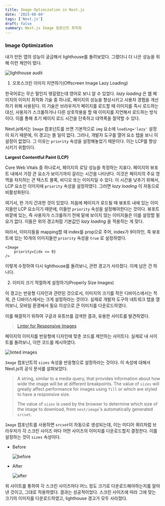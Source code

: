 ```yaml
---
title: Image Optimization in Next.js
date: '2023-08-04'
tags: ['Next.js']
draft: false
summary: Next.js Image 컴포넌트 최적화 
---
```


### Image Optimization

내가 만든 앱의 성능이 궁금해서 lighthouse를 돌려보았다. 그랬더니 더 나은 성능을 위해 이런 제안이 떴다.

![lighthouse audit](/static/images/opportunity.png)

1. 오프스크린 이미지 지연하기(Offscreen Image Lazy Loading)

한국어로는 무슨 말인지 헷갈렸는데 영어로 보니 알 수 있었다. *lazy loading* 은 웹 페이지의 이미지 최적화 기술 중 하나로, 페이지의 성능을 향상시키고 사용자 경험을 개선하기 위해 사용된다. 이 기술은 브라우저가 페이지를 로드할 때 이미지를 즉시 로드하는 대신, 사용자가 스크롤하거나 다른 상호작용을 할 때 이미지를 지연해서 로드하는 방식이다. 이를 통해 초기 페이지 로드 시간을 단축하고 대역폭을 절약할 수 있다. 

Next.js에서는 `Image` 컴포넌트를 쓰면 기본적으로 `img` 요소에 `loading='lazy'` 설정이 되기 때문에, 이 경고는 뜰 일이 없다. 그러나, 개발자 도구를 열어 요소 탭을 보니 이 설정이 없었다. 그 이유는 `priority` 속성을 설정해놓았기 때문이다. 이는 LCP를 향상시키기 위함이다.

**Largest Contentful Paint (LCP)**

Core Web Vitals 중 하나로서, 페이지의 로딩 성능을 측정하는 지표다. 페이지의 뷰포트 내에서 가장 큰 요소가 보이기까지 걸리는 시간을 나타낸다. 이것은 페이지의 주요 영역을 차지하는 큰 텍스트 블록, 비디오 또는 이미지일 수 있다. 이 시간을 낮추기 위해서, LCP 요소인 이미지에 `priority` 속성을 설정하였다. 그러면 *lazy loading* 이 자동으로 비활성화된다.

여기서, 한 가지 간과한 것이 있었다. 처음에 페이지가 로드될 때 뷰포트 내에 있는 이미지들만 LCP 요소이기 때문에, 이들만 `priority` 속성을 설정해야한다는 것이다. 뷰포트 바깥에 있는, 즉 사용자가 스크롤하기 전에 밑에 보이지 않는 이미지들은 이를 설정할 필요가 없다. 이들은 위의 경고처럼 기본값인 *lazy loading* 을 적용하는 게 맞다.

따라서, 이미지들을 mapping할 때 index를 prop으로 주어, index가 9이하인, 즉 뷰포트에 있는 10개의 이미지들만 `priority` 속성을 `true` 로 설정하였다.  

```tsx
<Image
    priority={idx <= 9}
/>
```

이렇게 수정하여 다시 lighthouse를 돌려보니, 관련 경고가 사라졌다. 이제 남은 건 하나다.

2. 이미지 크기 적절하게 설정하기(Properly Size Images)

이 경고는 반응형 디자인과 관련된 것으로서, 이미지의 크기를 작은 디바이스에서는 작게, 큰 디바이스에서는 크게 설정하라는 것이다. 실제로 개발자 도구의 네트워크 탭을 열어보니, 모바일 환경에서 필요 이상으로 큰 이미지를 다운로드하였다. 

이를 해결하기 위하여 구글과 유튜브를 검색한 결과, 유용한 사이트를 발견하였다. 

> [Linter for Responsive Images](https://ausi.github.io/respimagelint/)

페이지의 이미지를 반응형에 디자인에 맞춘 코드를 제안하는 사이트다. 실제로 내 사이트를 돌려보니, 이런 코드를 제시하였다.

![linted images](/static/images/linted-images.png)

`Image` 컴포넌트의 `sizes` 속성을 반응형으로 설정하라는 것이다. 이 속성에 대해서 Next.js의 공식 문서를 살펴보았다. 

> A string, similar to a media query, that provides information about how wide the image will be at different breakpoints. The value of `sizes` will greatly affect performance for images using `fill` or which are styled to have a responsive size. 
>
> The value of `sizes` is used by the browser to determine which size of the image to download, from `next/image`'s automatically generated `srcset`. 

`Image` 컴포넌트를 사용하면 `srcset`이 자동으로 생성되는데, 이는 미디어 쿼리처럼 브라우저가 각 스크린 사이즈 마다 어떤 사이즈의 이미지를 다운로드할지 결정한다. 이를 설정하는 것이 `sizes` 속성이다.

- Before 

  ![before](/static/images/before.png)

- After

  ![after](/static/images/after.png)

위 사이트를 통하여 각 스크린 사이즈마다 어느 정도 크기로 다운로드해야하는지를 알아낸 것이고, 그대로 적용하였다. 결과는 성공적이었다. 스크린 사이즈에 따라 그에 맞는 크기의 이미지를 다운로드하였고, lighthouse 경고가 모두 사라졌다.
